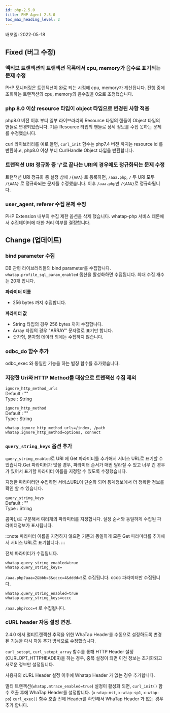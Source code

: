```yaml
---
id: php-2.5.0
title: PHP Agent 2.5.0
toc_max_heading_level: 2
---
```



배포일: 2022-05-18

## Fixed (버그 수정)

### 액티브 트랜잭션의 트랜잭션 목록에서 cpu, memory가 음수로 표기되는 문제 수정

PHP 모니터링은 트랜잭션이 완료 되는 시점에 cpu, memory가 계산됩니다. 진행 중에 조회하는 트랜잭션의 cpu, memory의 음수값을 0으로 조정했습니다.

### php 8.0 이상 resource 타입이 object 타입으로 변경된 사항 적용

php8.0 버전 이후 부터 일부 라이브러리의 Resource 타입의 핸들이 Object 타입의 핸들로 변경되었습니다. 기존 Resource 타입의 핸들로 상세 정보를 수집 못하는 문제를 수정했습니다. 

curl 라이브러리를 예로 들면, `curl_init` 함수는 php7.4 버전 까지는 resource id 를 반환하고, php8.0 이상 부터 CurlHandle Object 타입을 반환합니다. 

### 트랜잭션 URI 정규화 중 '/'로 끝나는 URI의 경우에도 정규화되는 문제 수정

트랜잭션 URI 정규화 중 설정 상에 `/{AAA}` 로 등록하면, `/aaa.php`, `/` 두 URI 모두 `/{AAA}` 로 정규화되는 문제를 수정했습니다. 이후 `/aaa.php`만 `/{AAA}`로 정규화됩니다.

### user_agent, referer 수집 문제 수정

PHP Extension 내부의 수집 제한 옵션을 삭제 했습니다. whatap-php 서비스 데몬에서 수집데이터에 대한 처리 여부를 결정합니다.

## Change (업데이트)

### bind parameter 수집

DB 관련 라이브러리들의 bind parameter를 수집합니다. `whatap.profile_sql_param_enabled` 옵션을 활성화하면 수집됩니다. 최대 수집 개수는 20개 입니다. 

**파라미터 이름**

* 256 bytes 까지 수집합니다. 

**파라미터 값**

* String 타입의 경우 256 bytes 까지 수집합니다.
* Array 타입의 경우 "ARRAY" 문자열로 표기만 합니다. 
* 숫자형, 문자형 데이터 외에는 수집하지 않습니다. 

### odbc_do 함수 추가 
odbc_exec 와 동일한 기능을 하는 별칭 함수를 추가했습니다. 
 
### 지정한 Uri와 HTTP Method를 대상으로 트랜잭션 수집 제외

`ignore_http_method_urls`  
    Default : ""  
    Type : String

`ignore_http_method`  
    Default : ""  
    Type : String  

```
whatap.ignore_http_method_urls=/index, /path
whatap.ignore_http_method=options, connect
```

### `query_string_keys` 옵션 추가

`query_string_enabled`로 URI 에 Get 파라미터를 추가해서 서비스 URL로 표기할 수 있습니다.Get 파라미터가 많을 경우, 파라미터 순서가 매번 달라질 수 있고 너무 긴 경우가 있어서 표기할 파라미터 이름을 지정할 수 있도록 수정했습니다.

지정한 파라미터만 수집하면 서비스URL이 단순화 되어 통계정보에서 더 정확한 정보를 확인 할 수 있습니다.
     
`query_string_keys`  
    Default : ""  
    Type : String

콤마(,)로 구분해서 여러개의 파라미터를 지정합니다. 설정 순서와 동일하게 수집된 파라미터정보가 표시됩니다. 

:::note
파라미터 이름을 지정하지 않으면 기존과 동일하게 모든 Get 파라미터를 추가해서 서비스 URL로 표기합니다.
:::

전체 파라미터가 수집됩니다. 

```
whatap.query_string_enabled=true
whatap.query_string_keys=
```

`/aaa.php?aaa=2&bbb=3&cccc=4&dddd=5`로 수집됩니다. cccc 파라미터만 수집됩니다. 

```
whatap.query_string_enabled=true
whatap.query_string_keys=cccc
```

`/aaa.php?ccc=4` 로 수집됩니다. 

### cURL header 자동 설정 변경.

2.4.0 에서 멀티트랜잭션 추적을 위한 WhaTap Header를 수동으로 설정하도록 변경된 기능을 다시 자동 추가 방식으로 수정했습니다. 

`curl_setopt`, `curl_setopt_array` 함수를 통해 HTTP Header 설정(CURLOPT_HTTPHEADER)을 하는 경우, 중복 설정이 되면 이전 정보는 초기화되고 새로운 정보만 설정됩니다.

사용자의 cURL Header 설정 이후에 Whatap Header 가 없는 경우 추가합니다. 

멀티 트랜잭션(`whatap.mtrace_enabled=true`) 설정이 활성화 되면, `curl_init()` 함수 호출 후에 WhaTap Header를 설정합니다. (`x-wtap-mst`, `x-wtap-sp1`, `x-wtap-po`) `curl_exec()` 함수 호출 전에 Header를 확인해서 WhaTap Header 가 없는 경우 추가 합니다.